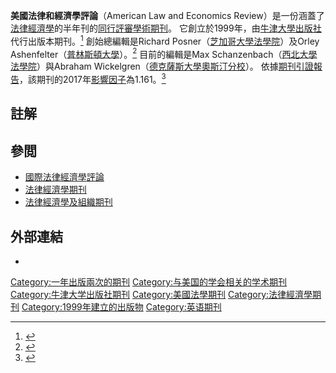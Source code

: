 {{Infobox journal
| title = 美國法律經濟學評論<br>{{small|(American Law and Economics Review)}}
| cover = 
| caption = 
| former_name = <!-- or |former_names= -->
| abbreviation = Am. Law Econ. Rev.
| bluebook = Am. L. & Econ. Rev.
| discipline = [[法律經濟學|法律經濟學]]
| peer-reviewed = 
| language = [[英語|英語]]
| editors = [[J.J._Prescott|J.J. Prescott]], [[Albert_Choi|Albert Choi]]
| publisher = [[牛津大學出版社|牛津大學出版社]]
| country = 
| history = 1999-目前
| frequency = 半年刊期刊
| openaccess = 
| license = 
| impact = 1.161
| impact-year = 2017
| ISSNlabel = 
| ISSN = 1465-7252
| eISSN = 1465-7260
| CODEN = 
| JSTOR = 
| LCCN = 
| OCLC = 
| website = http://aler.oxfordjournals.org/
| link1 = http://aler.oxfordjournals.org/content/current
| link1-name = Online access
| link2 = http://aler.oxfordjournals.org/content/by/year
| link2-name = Online archive
| boxwidth = 
}}

'''美國法律和經濟學評論'''（American Law and Economics Review）是一份涵蓋了[[法律經濟學|法律經濟學]]的半年刊的[[同行評審|同行評審]][[學術期刊|學術期刊]]。 它創立於1999年，由[[牛津大學出版社|牛津大學出版社]]代行{{le|美國法律經濟學學會|American Law and Economics Association}}出版本期刊。<ref>{{cite web | url=http://www.amlecon.org/alea-about.html | title=About the Review | work=ALEA | access-date=25 November 2015}}</ref> 創始總編輯是Richard Posner（[[芝加哥大學法學院|芝加哥大學法學院]]）及Orley Ashenfelter（[[普林斯頓大學|普林斯頓大學]]）。<ref>{{cite web | url=http://www.law.uchicago.edu/node/79/www.tnr.com/article/politics/76632/richard-posner-top-secret-america-pulitzerfail | title=Richard A. Posner | work=University of Chicago Law School | access-date=1 November 2016 | archive-url=https://web.archive.org/web/20161103233742/http://www.law.uchicago.edu/node/79/www.tnr.com/article/politics/76632/richard-posner-top-secret-america-pulitzerfail | archive-date=3 November 2016 }}</ref> 目前的編輯是Max Schanzenbach（[[西北大學法學院|西北大學法學院]]）與Abraham Wickelgren（[[德克薩斯大學奧斯汀分校|德克薩斯大學奧斯汀分校]]）。 依據[[期刊引證報告|期刊引證報告]]，該期刊的2017年[[影響因子|影響因子]]為1.161。<ref name="WoS">{{cite book|title=2017 Journal Citation Reports|publisher=[[Thomson_Reuters|Thomson Reuters]]|year=2017|edition=Science|series=[[Web_of_Science|Web of Science]]|chapter=American Law and Economics Review|title-link=Journal Citation Reports}}</ref>

==註解==
{{Reflist}}

==參閲==
*[[國際法律經濟學評論|國際法律經濟學評論]]
*[[法律經濟學期刊|法律經濟學期刊]]
*[[法律經濟學及組織期刊|法律經濟學及組織期刊]]

==外部連結==
*{{Official website|http://aler.oxfordjournals.org/}}

[[Category:一年出版兩次的期刊|Category:一年出版兩次的期刊]]
[[Category:与美国的学会相关的学术期刊|Category:与美国的学会相关的学术期刊]]
[[Category:牛津大学出版社期刊|Category:牛津大学出版社期刊]]
[[Category:美國法學期刊|Category:美國法學期刊]]
[[Category:法律經濟學期刊|Category:法律經濟學期刊]]
[[Category:1999年建立的出版物|Category:1999年建立的出版物]]
[[Category:英语期刊|Category:英语期刊]]
{{pub-stub}}